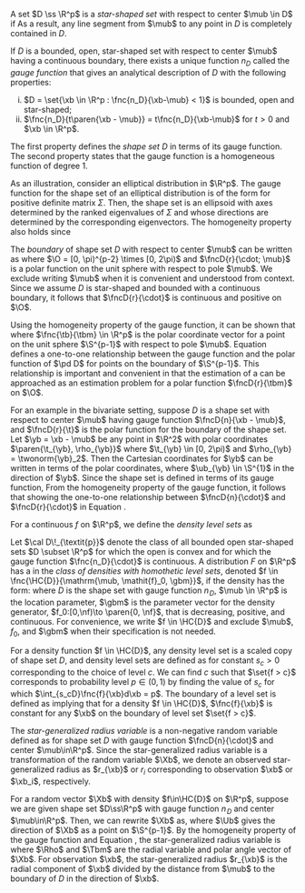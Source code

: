 A set $D \ss \R^p$ is a *star-shaped set* with respect to center $\mub \in D$ if \eqq{
  \xb \in D \implies \xi\xb + \paren{1-\xi}\mub \in D, \qquad \text{for all} \ 0 < \xi < 1.
} As a result, any line segment from $\mub$ to any point in $D$ is completely contained in $D$. 

If $D$ is a bounded, open, star-shaped set with respect to center $\mub$ having a continuous boundary, there exists a unique function $n_D$ called the *gauge function* that gives an analytical description of $D$ with the following properties:
  
  (i) $D = \set{\xb \in \R^p : \fnc{n_D}{\xb-\mub} < 1}$ is bounded, open and star-shaped;
  (i) $\fnc{n_D}{t\paren{\xb - \mub}} = t\fnc{n_D}{\xb-\mub}$ for $t > 0$ and $\xb \in \R^p$.

The first property defines the *shape set* $D$ in terms of its gauge function. The second property states that the gauge function is a homogeneous function of degree 1.

As an illustration, consider an elliptical distribution in $\R^p$. The gauge function for the shape set of an elliptical distribution is of the form \eqq{
  \fnc{n_D}{\xb - \mub} = \sqrt{\paren{\xb-\mub}\tr\Sigma^{-1}\paren{\xb - \mub}},
} for positive definite matrix $\Sigma$. Then, the shape set is an ellipsoid with axes determined by the ranked eigenvalues of $\Sigma$ and whose directions are determined by the corresponding eigenvectors. The homogeneity property also holds since \eqq{
  \fnc{n_D}{t\paren{\xb - \mub}} = \sqrt{t^2\paren{\xb-\mub}\tr\Sigma^{-1}\paren{\xb - \mub}} = t\sqrt{\paren{\xb-\mub}\tr\Sigma^{-1}\paren{\xb - \mub}} = t\fnc{n_D}{\xb - \mub}.
}

<!-- Under the above definitions, a density having density level sets that are scaled copies of a bounded star-shaped set $D$ with gauge function $\fnc{n_D}{\cdot}$ must be non-increasing. If we further assume that the support of the density is unbounded, then the density must be monotonically decreasing. -->
  
The *boundary* of shape set $D$ with respect to center $\mub$ can be written as \eeq[D-boundary]{
  \bdry{D} = \set{\xb \in \R^p : \fnc{n_D}{\xb - \mub} = 1} = \set{\fncD{r}{\tbm; \mub} : \tbm \in \O},
} where $\O = [0, \pi)^{p-2} \times [0, 2\pi)$ and $\fncD{r}{\cdot; \mub}$ is a polar function on the unit sphere with respect to pole $\mub$. We exclude writing $\mub$ when it is convenient and understood from context. Since we assume $D$ is star-shaped and bounded with a continuous boundary, it follows that $\fncD{r}{\cdot}$ is continuous and positive on $\O$. 

Using the homogeneity property of the gauge function, it can be shown that \eeq[boundary]{
  \fncD{r}{\tbm} = \dfrac{1}{\fncD{n}{\fnc{\tb}{\tbm}}},
} where $\fnc{\tb}{\tbm} \in \R^p$ is the polar coordinate vector for a point on the unit sphere $\S^{p-1}$ with respect to pole $\mub$. Equation \eqref{Eq:boundary} defines a one-to-one relationship between the gauge function and the polar function of $\pd D$ for points on the boundary of $\S^{p-1}$. This relationship is important and convenient in that the estimation of a \mbox{set $D \ss \R^p$} can be approached as an estimation problem for a polar function $\fncD{r}{\tbm}$ on $\O$.

For an example in the bivariate setting, suppose $D$ is a shape set with respect to center $\mub$ having gauge function $\fncD{n}{\xb - \mub}$, and $\fncD{r}{\t}$ is the polar function for the boundary of the shape set. Let $\yb = \xb - \mub$ be any point in $\R^2$ with polar coordinates $\paren{\t_{\yb}, \rho_{\yb}}$ where $\t_{\yb} \in [0, 2\pi)$ and $\rho_{\yb} = \twonorm{\yb}_2$. Then the Cartesian coordinates for $\yb$ can be written in terms of the polar coordinates, \eqq{
  \yb = \paren{\rho_{\yb}\cos\t_{\yb}, \rho_{\yb}\sin\t_{\yb}} = \rho_{\yb}\paren{\cos\t_{\yb}, \sin\t_{\yb}} = \rho_{\yb}\ub_{\yb},
} where $\ub_{\yb} \in \S^{1}$ in the direction of $\yb$. Since the shape set is defined in terms of its gauge function, \eqq{
  D = \set{\yb\in\R^2 : \fncD{n}{\yb} < 1} = \set{\yb\in\R^2 : \fncD{n}{\rho_{\yb}\ub_{\yb}} < 1}.
} From the homogeneity property of the gauge function, it follows that \begin{align*}
  D &= \set{\yb\in\R^2 : \rho_{\yb}\fncD{n}{\ub_{\yb}} < 1} 
    = \set{\yb\in\R^2 : \rho_{\yb} < \frac{1}{\fncD{n}{\ub_{\yb}}}}
    = \set{\yb \in \R^2 : \rho_{\yb} < \fncD{r}{\t_{\yb}}},
  \end{align*}
showing the one-to-one relationship between $\fncD{n}{\cdot}$ and $\fncD{r}{\cdot}$ in Equation \eqref{Eq:boundary}.

For a continuous \ac{pdf} $f$ on $\R^p$, we define the *density level sets* as \eqq{
  \set{f > c} \coloneqq \set{\xb \in \R^p : \fnc{f}{\xb} > c}, \qquad 0 < c < c_0 \coloneqq \sup f.
} 

Let $\cal D\!_{\textit{p}}$ denote the class of all bounded open star-shaped sets $D \subset \R^p$ for which the open \mbox{cone $D_{\nf} = \bigcup_nnD$} is convex and for which the gauge function $\fnc{n_D}{\cdot}$ is continuous. A distribution $F$ on $\R^p$ has a \ac{pdf} in the *class of densities with homothetic level sets*, denoted $f \in \fnc{\HC{D}}{\mathrm{\mub, \mathit{f}_0, \gbm}}$, if the density has the form: \eeq[homo-dens]{
    \fnc{f}{\xb} = \fnc{f_0}{\fnc{n_D}{\xb - \mub}; \gbm}, \qquad \text{for } \xb \in \R^p,
} where $D$ is the shape set with gauge function $n\!_D$, $\mub \in \R^p$ is the location parameter, $\gbm$ is the parameter vector for the density generator, $f_0:[0,\nf)\to \paren{0, \nf}$, that is decreasing, positive, and continuous. For convenience, we write $f \in \HC{D}$ and exclude $\mub$, $f_0$, and $\gbm$ when their specification is not needed.

For a density function $f \in \HC{D}$, any density level set is a scaled copy of shape set $D$, and density level sets are defined as \eqq{
  \set{f > c} \coloneqq s_cD, \qquad 0 < c < c_0 \coloneqq \sup\!f, \ f \in \HC{D},
} for constant $s_c > 0$ corresponding to the choice of level $c$. We can find $c$ such that $\set{f > c}$ corresponds to probability level $p \in (0, 1)$ by finding the value of $s_c$ for which $\int_{s_cD}\fnc{f}{\xb}d\xb = p$. The boundary of a level set is defined as \eqq{
  \bdry{\set{f > c}} \coloneqq \set{\xb \in \R^p : \fnc{f}{\xb} = c},
} implying that for a density $f \in \HC{D}$, $\fnc{f}{\xb}$ is constant for any $\xb$ on the boundary of level set $\set{f > c}$.

The *star-generalized radius variable* is a non-negative random variable defined as \eqq{
  R \coloneq \fncD{n}{\Xb - \mub}, \qquad \Xb \in \R^p,
} for shape set $D$ with gauge function $\fncD{n}{\cdot}$ and center $\mub\in\R^p$. Since the star-generalized radius variable is a transformation of the random variable $\Xb$, we denote an observed star-generalized radius as $r_{\xb}$ or $r_i$ corresponding to observation $\xb$ or $\xb_i$, respectively.

For a random vector $\Xb$ with density $f\in\HC{D}$ on $\R^p$, suppose we are given shape set $D\ss\R^p$ with gauge function $n\!_D$ and center $\mub\in\R^p$. Then, we can rewrite $\Xb$ as, \eqq{
  \Xb = \twonorm{\Xb - \mub}_2\dfrac{\Xb - \mub}{\twonorm{\Xb - \mub}_2} = \twonorm{\Xb - \mub}_2\Ub,
} where $\Ub$ gives the direction of $\Xb$ as a point on $\S^{p-1}$. By the homogeneity property of the gauge function and Equation \eqref{Eq:boundary}, the star-generalized radius variable is \eeq[stargen]{
  R = \fncD{n}{\Xb - \mub} = \twonorm{\Xb - \mub}_2\fncD{n}{\Ub} = \dfrac{\Rho}{\fncD{r}{\Tbm}},
} where $\Rho$ and $\Tbm$ are the radial variable and polar angle vector of $\Xb$. For observation $\xb$, the star-generalized radius $r_{\xb}$ is the radial component of $\xb$ divided by the distance from $\mub$ to the boundary of $D$ in the direction of $\xb$.